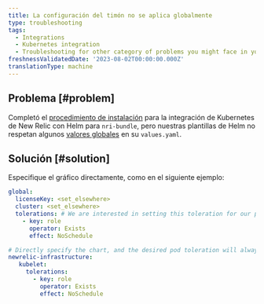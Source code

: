 ```yaml
---
title: La configuración del timón no se aplica globalmente
type: troubleshooting
tags:
  - Integrations
  - Kubernetes integration
  - Troubleshooting for other category of problems you might face in your New Relic Kubernetes integration.
freshnessValidatedDate: '2023-08-02T00:00:00.000Z'
translationType: machine
---
```


## Problema [#problem]

Completó el [procedimiento de instalación](/install/kubernetes/) para la integración de Kubernetes de New Relic con Helm para `nri-bundle`, pero nuestras plantillas de Helm no respetan algunos [valores globales](https://github.com/newrelic/helm-charts/tree/master/charts/nri-bundle#values) en su `values.yaml`.

## Solución [#solution]

Especifique el gráfico directamente, como en el siguiente ejemplo:

```yml
global: 
  licenseKey: <set_elsewhere>
  cluster: <set_elsewhere>
  tolerations: # We are interested in setting this toleration for our pods, but the global value is not respected for some reason 
    - key: role
      operator: Exists
      effect: NoSchedule

# Directly specify the chart, and the desired pod toleration will always be respected
newrelic-infrastructure: 
   kubelet: 
     tolerations: 
       - key: role
         operator: Exists
         effect: NoSchedule 
```
